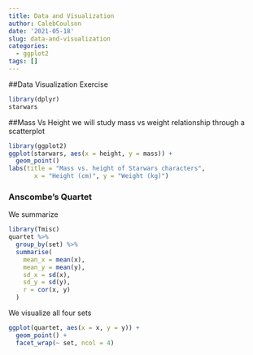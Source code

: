 ```yaml
---
title: Data and Visualization
author: CalebCoulson
date: '2021-05-18'
slug: data-and-visualization
categories:
  - ggplot2
tags: []
---
```



##Data Visualization Exercise

```r
library(dplyr)
starwars
```

##Mass Vs Height
we will study mass vs weight relationship through a scatterplot
```r
library(ggplot2)
ggplot(starwars, aes(x = height, y = mass)) +
  geom_point()
labs(title = "Mass vs. height of Starwars characters",
       x = "Height (cm)", y = "Weight (kg)")
```
### Anscombe's Quartet
We summarize
```r
library(Tmisc)
quartet %>%
  group_by(set) %>%
  summarise(
    mean_x = mean(x), 
    mean_y = mean(y),
    sd_x = sd(x),
    sd_y = sd(y),
    r = cor(x, y)
  )
```

We visualize all four sets 
```r
ggplot(quartet, aes(x = x, y = y)) +
  geom_point() +
  facet_wrap(~ set, ncol = 4)
```

